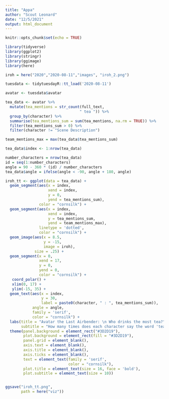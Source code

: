 ```yaml
---
title: "Appa"
author: "Scout Leonard"
date: "12/5/2021"
output: html_document
---
```


```r
knitr::opts_chunk$set(echo = TRUE)

library(tidyverse)
library(ggplot2)
library(stringr)
library(ggimage)
library(here)

iroh = here("2020","2020-08-11","images", "iroh_2.png")
```

```r
tuesdata <- tidytuesdayR::tt_load('2020-08-11')

avatar <- tuesdata$avatar
```

```r
tea_data <- avatar %>% 
  mutate(tea_mentions = str_count(full_text,
                                 " tea ")) %>% 
  group_by(character) %>% 
  summarise(tea_mentions_sum = sum(tea_mentions, na.rm = TRUE)) %>% 
  filter(tea_mentions_sum > 0) %>% 
  filter(character != "Scene Description")

team_mentions_max = max(tea_data$tea_mentions_sum)
```

```r
tea_data$index <- 1:nrow(tea_data)

number_characters = nrow(tea_data)
id = seq(1:number_characters)
angle = 90 - 360 * (id) / number_characters
tea_data$angle = ifelse(angle < -90, angle + 180, angle)

iroh_tt <- ggplot(data = tea_data) +
  geom_segment(aes(x = index,
                   xend = index,
                   y = 0,
                   yend = tea_mentions_sum),
               color = "cornsilk") +
  geom_segment(aes(x = index,
                   xend = index,
                   y = tea_mentions_sum,
                   yend = team_mentions_max),
               linetype = 'dotted',
               color = "cornsilk") +
  geom_image(aes(x = 8.5,
                 y = -15,
                 image = iroh),
             size = .25) +
  geom_segment(x = 0,
               xend = 17,
               y = 0,
               yend = 0,
               color = "cornsilk") +
   coord_polar() +
   xlim(0, 17) +
   ylim(-15, 35) +
  geom_text(aes(x = index,
                y = 30,
                label = paste0(character, " : ", tea_mentions_sum)),
            angle = angle,
            family = 'serif',
            color = "cornsilk") +
  labs(title = "Avatar the Last Airbender: \n Who drinks the most tea?",
       subtitle = "How many times does each character say the word 'tea'\n throughout the series?") +
  theme(panel.background = element_rect("#3D2D19"),
        plot.background = element_rect(fill = "#3D2D19"),
        panel.grid = element_blank(),
        axis.text = element_blank(),
        axis.title = element_blank(),
        axis.ticks = element_blank(),
        text = element_text(family = 'serif',
                            color = "cornsilk"),
        plot.title = element_text(size = 16, face = 'bold'),
        plot.subtitle = element_text(size = 10))


ggsave("iroh_tt.png",
       path = here("viz"))
```



